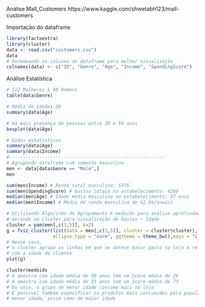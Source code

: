 Análise Mall_Customers
https://www.kaggle.com/shwetabh123/mall-customers

Importação do dataframe
```{r}
library(factoextra)
library(cluster)
data <- read.csv("customers.csv")
data
# Renomeando as colunas do dataframe para melhor visualização
colnames(data) <- c("ID", "Genre", "Age", "Income", "SpendingScore")
```

Análise Estatística
```{r}
# 112 Mulheres & 88 Homens
table(data$Genre)

# Média de idades 36
summary(data$Age)

# Há mais presença de pessoas entre 30 e 50 anos
boxplot(data$Age)

# Dados estatísticos
summary(data$Age)
summary(data$Income)
#---------------------------------------------------------
# Agrupando dataframe com somente masculino
men <- data[data$Genre == "Male",]
men

sum(men$Income) # Renda total masculina: 5476
sum(men$SpendingScore) # Gastos totais no estabelecimento: 4269
median(men$Age) # Idade média masculina no estabelecimento: 37 anos
median(men$Income) # Média de renda masculina de 62.5k/anuais

# Utilizando Algoritmo de Agrupamento K-medoids para análise aprofundada
# Gerando um Cluster para visualização de Gastos ~ Idade
cluster = pam(men[,c(3,5)], k=2)
g = fviz_cluster(list(data = men[,c(3,5)], cluster = cluster$cluster),
                 ellipse.type = "norm", ggtheme = theme_bw(),main = "Cluster")
# Nesse caso,
# o cluster agrupa as linhas em que se obteve maior gasto na loja e relaciona
# com a idade do cliente
plot(g)

cluster$medoids
# A amostra com idade média de 50 anos tem um Score médio de 26
# A amostra com idade média de 31 anos tem um Score médio de 73
# Ou seja, o grupo de menor idade consome mais na loja
# É possível também especificar os produtos mais consumidos pela população de
# menor idade, assim como de maior idade

```





















